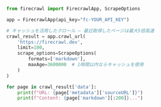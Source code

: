 ```python Python
from firecrawl import FirecrawlApp, ScrapeOptions

app = FirecrawlApp(api_key="fc-YOUR_API_KEY")

# キャッシュを活用したクロール — 最近取得したページは最大5倍高速
crawl_result = app.crawl_url(
    'https://firecrawl.dev', 
    limit=100,
    scrape_options=ScrapeOptions(
        formats=['markdown'],
        maxAge=3600000  # 1時間以内ならキャッシュを使用
    )
)

for page in crawl_result['data']:
    print(f"URL: {page['metadata']['sourceURL']}")
    print(f"Content: {page['markdown'][:200]}...")
```
